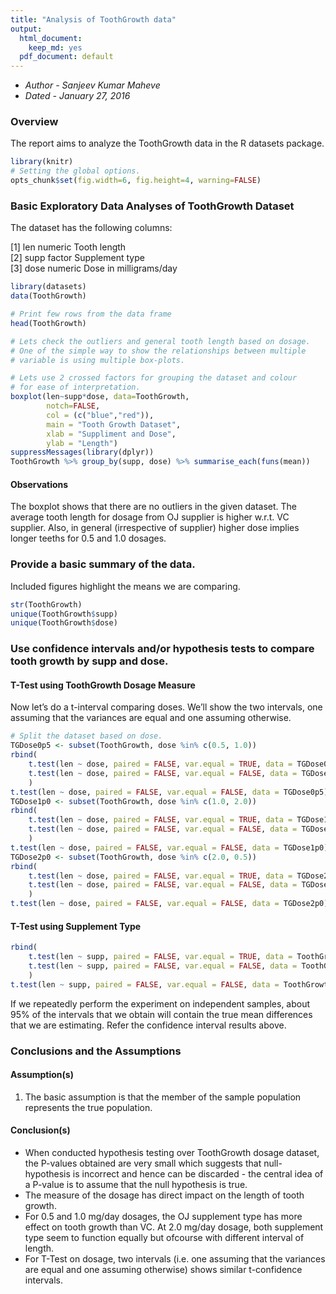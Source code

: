 ```yaml
---
title: "Analysis of ToothGrowth data"
output:
  html_document:
    keep_md: yes
  pdf_document: default
---
```


* *Author - Sanjeev Kumar Maheve*
* *Dated -  January 27, 2016*

### Overview
The report aims to analyze the ToothGrowth data in the R datasets package.

```r
library(knitr)
# Setting the global options.
opts_chunk$set(fig.width=6, fig.height=4, warning=FALSE)
```

### Basic Exploratory Data Analyses of ToothGrowth Dataset
The dataset has the following columns:

[1] len	    numeric	Tooth length  
[2]	supp	factor	Supplement type    
[3]	dose	numeric	Dose in milligrams/day  

```r
library(datasets)
data(ToothGrowth)

# Print few rows from the data frame
head(ToothGrowth)

# Lets check the outliers and general tooth length based on dosage.
# One of the simple way to show the relationships between multiple 
# variable is using multiple box-plots.

# Lets use 2 crossed factors for grouping the dataset and colour 
# for ease of interpretation.
boxplot(len~supp*dose, data=ToothGrowth, 
        notch=FALSE, 
        col = (c("blue","red")),
        main = "Tooth Growth Dataset", 
        xlab = "Suppliment and Dose",
        ylab = "Length")
suppressMessages(library(dplyr))
ToothGrowth %>% group_by(supp, dose) %>% summarise_each(funs(mean))
```
#### Observations
The boxplot shows that there are no outliers in the given dataset. The average tooth length for dosage from OJ supplier is higher w.r.t. VC supplier. Also, in general (irrespective of supplier) higher dose implies longer teeths for 0.5 and 1.0 dosages.

### Provide a basic summary of the data.
Included figures highlight the means we are comparing.
```r
str(ToothGrowth)
unique(ToothGrowth$supp)
unique(ToothGrowth$dose)
```

### Use confidence intervals and/or hypothesis tests to compare tooth growth by supp and dose.
#### T-Test using ToothGrowth Dosage Measure
Now let’s do a t-interval comparing doses. We’ll show the two intervals, one assuming that the variances are equal and one assuming otherwise.
```r
# Split the dataset based on dose.
TGDose0p5 <- subset(ToothGrowth, dose %in% c(0.5, 1.0))
rbind(
    t.test(len ~ dose, paired = FALSE, var.equal = TRUE, data = TGDose0p5)$conf,
    t.test(len ~ dose, paired = FALSE, var.equal = FALSE, data = TGDose0p5)$conf 
    )
t.test(len ~ dose, paired = FALSE, var.equal = FALSE, data = TGDose0p5)
TGDose1p0 <- subset(ToothGrowth, dose %in% c(1.0, 2.0))
rbind(
    t.test(len ~ dose, paired = FALSE, var.equal = TRUE, data = TGDose1p0)$conf,
    t.test(len ~ dose, paired = FALSE, var.equal = FALSE, data = TGDose1p0)$conf 
    )
t.test(len ~ dose, paired = FALSE, var.equal = FALSE, data = TGDose1p0)
TGDose2p0 <- subset(ToothGrowth, dose %in% c(2.0, 0.5))
rbind(
    t.test(len ~ dose, paired = FALSE, var.equal = TRUE, data = TGDose2p0)$conf,
    t.test(len ~ dose, paired = FALSE, var.equal = FALSE, data = TGDose2p0)$conf 
    )
t.test(len ~ dose, paired = FALSE, var.equal = FALSE, data = TGDose2p0)
```
#### T-Test using Supplement Type  
```r
rbind(
    t.test(len ~ supp, paired = FALSE, var.equal = TRUE, data = ToothGrowth)$conf,
    t.test(len ~ supp, paired = FALSE, var.equal = FALSE, data = ToothGrowth)$conf 
    )
t.test(len ~ supp, paired = FALSE, var.equal = FALSE, data = ToothGrowth)
```
If we repeatedly perform the experiment on independent samples, about 95% of the intervals that we obtain will contain the true mean differences that we are estimating. Refer the confidence interval results above.

### Conclusions and the Assumptions
#### Assumption(s)
1. The basic assumption is that the member of the sample population represents the true population. 

#### Conclusion(s)
* When conducted hypothesis testing over ToothGrowth dosage dataset, the P-values obtained are very small which suggests that null-hypothesis is incorrect and hence can be discarded - the central idea of a P-value is to assume that the null hypothesis is true.  
* The measure of the dosage has direct impact on the length of tooth growth.  
* For 0.5 and 1.0 mg/day dosages, the OJ supplement type has more effect on tooth growth than VC. At 2.0 mg/day dosage, both supplement type seem to function equally but ofcourse with different interval of length.
* For T-Test on dosage, two intervals (i.e. one assuming that the variances are equal and one assuming otherwise) shows similar t-confidence intervals.
